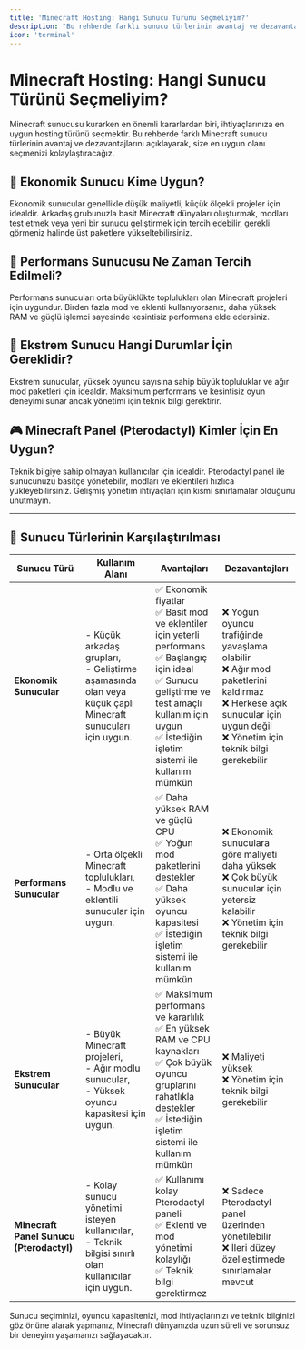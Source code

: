 ```yaml
---
title: 'Minecraft Hosting: Hangi Sunucu Türünü Seçmeliyim?'
description: "Bu rehberde farklı sunucu türlerinin avantaj ve dezavantajlarını açıklayarak, size en uygun olan paketi seçmenizi kolaylaştıracağız."
icon: 'terminal'
---
```


# Minecraft Hosting: Hangi Sunucu Türünü Seçmeliyim?

Minecraft sunucusu kurarken en önemli kararlardan biri, ihtiyaçlarınıza en uygun hosting türünü seçmektir. Bu rehberde farklı Minecraft sunucu türlerinin avantaj ve dezavantajlarını açıklayarak, size en uygun olanı seçmenizi kolaylaştıracağız.

## 🌿 Ekonomik Sunucu Kime Uygun?
Ekonomik sunucular genellikle düşük maliyetli, küçük ölçekli projeler için idealdir. Arkadaş grubunuzla basit Minecraft dünyaları oluşturmak, modları test etmek veya yeni bir sunucu geliştirmek için tercih edebilir, gerekli görmeniz halinde üst paketlere yükseltebilirsiniz.

## 🚀 Performans Sunucusu Ne Zaman Tercih Edilmeli?
Performans sunucuları orta büyüklükte toplulukları olan Minecraft projeleri için uygundur. Birden fazla mod ve eklenti kullanıyorsanız, daha yüksek RAM ve güçlü işlemci sayesinde kesintisiz performans elde edersiniz.

## 💎 Ekstrem Sunucu Hangi Durumlar İçin Gereklidir?
Ekstrem sunucular, yüksek oyuncu sayısına sahip büyük topluluklar ve ağır mod paketleri için idealdir. Maksimum performans ve kesintisiz oyun deneyimi sunar ancak yönetimi için teknik bilgi gerektirir.

## 🎮 Minecraft Panel (Pterodactyl) Kimler İçin En Uygun?
Teknik bilgiye sahip olmayan kullanıcılar için idealdir. Pterodactyl panel ile sunucunuzu basitçe yönetebilir, modları ve eklentileri hızlıca yükleyebilirsiniz. Gelişmiş yönetim ihtiyaçları için kısmi sınırlamalar olduğunu unutmayın.

---

## 🚩 Sunucu Türlerinin Karşılaştırılması

| Sunucu Türü                             | Kullanım Alanı                                                           | Avantajları                                                                                             | Dezavantajları                                                                               |
|-----------------------------------------|--------------------------------------------------------------------------|---------------------------------------------------------------------------------------------------------|----------------------------------------------------------------------------------------------|
| **Ekonomik Sunucular**                  | - Küçük arkadaş grupları,<br />- Geliştirme aşamasında olan veya küçük çaplı Minecraft sunucuları için uygun. | ✅ Ekonomik fiyatlar<br />✅ Basit mod ve eklentiler için yeterli performans<br />✅ Başlangıç için ideal<br />✅ Sunucu geliştirme ve test amaçlı kullanım için uygun<br />✅ İstediğin işletim sistemi ile kullanım mümkün | ❌ Yoğun oyuncu trafiğinde yavaşlama olabilir<br />❌ Ağır mod paketlerini kaldırmaz<br />❌ Herkese açık sunucular için uygun değil<br />❌ Yönetim için teknik bilgi gerekebilir |
| **Performans Sunucular**                | - Orta ölçekli Minecraft toplulukları,<br />- Modlu ve eklentili sunucular için uygun. | ✅ Daha yüksek RAM ve güçlü CPU<br />✅ Yoğun mod paketlerini destekler<br />✅ Daha yüksek oyuncu kapasitesi<br />✅ İstediğin işletim sistemi ile kullanım mümkün              | ❌ Ekonomik sunuculara göre maliyeti daha yüksek<br />❌ Çok büyük sunucular için yetersiz kalabilir<br />❌ Yönetim için teknik bilgi gerekebilir |
| **Ekstrem Sunucular**                   | - Büyük Minecraft projeleri,<br />- Ağır modlu sunucular,<br />- Yüksek oyuncu kapasitesi için uygun. | ✅ Maksimum performans ve kararlılık<br />✅ En yüksek RAM ve CPU kaynakları<br />✅ Çok büyük oyuncu gruplarını rahatlıkla destekler<br />✅ İstediğin işletim sistemi ile kullanım mümkün | ❌ Maliyeti yüksek<br />❌ Yönetim için teknik bilgi gerekebilir                                |
| **Minecraft Panel Sunucu (Pterodactyl)** | - Kolay sunucu yönetimi isteyen kullanıcılar,<br />- Teknik bilgisi sınırlı olan kullanıcılar için uygun. | ✅ Kullanımı kolay Pterodactyl paneli<br />✅ Eklenti ve mod yönetimi kolaylığı<br />✅ Teknik bilgi gerektirmez                             | ❌ Sadece Pterodactyl panel üzerinden yönetilebilir<br />❌ İleri düzey özelleştirmede sınırlamalar mevcut |

Sunucu seçiminizi, oyuncu kapasitenizi, mod ihtiyaçlarınızı ve teknik bilginizi göz önüne alarak yapmanız, Minecraft dünyanızda uzun süreli ve sorunsuz bir deneyim yaşamanızı sağlayacaktır.
